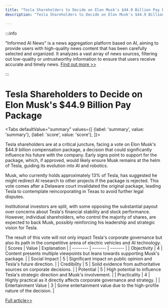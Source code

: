 ```yaml
---
title: "Tesla Shareholders to Decide on Elon Musk's $44.9 Billion Pay Package"
description: "Tesla Shareholders to Decide on Elon Musk's $44.9 Billion Pay Package"

---
```



:::info

"Informed AI News" is a news aggregation platform based on AI, aiming to provide users with high-quality news content that has been carefully selected and organized. It analyzes a vast array of news sources, filtering out low-quality or untrustworthy information to ensure that users receive accurate and timely news.  [Find out more >>](/)

:::

# Tesla Shareholders to Decide on Elon Musk's $44.9 Billion Pay Package


<Tabs
	defaultValue="summary"
	values={[
	{label: 'summary', value: 'summary'},
	{label: 'score', value: 'score'},
]}>
<TabItem value="summary">


Tesla shareholders are at a critical juncture, facing a vote on Elon Musk's $44.9 billion compensation package, a decision that could significantly influence his future with the company. Early signs point to support for the package, which, if approved, would likely ensure Musk remains at the helm of Tesla, guiding its evolution into AI and robotics.

Musk, who currently holds approximately 13% of Tesla, has suggested he might redirect AI research to other projects if the package is rejected. This vote comes after a Delaware court invalidated the original package, leading Tesla to contemplate reincorporating in Texas to avoid further legal disputes.

Institutional investors are split, with some opposing the substantial payout over concerns about Tesla's financial stability and stock performance. However, individual shareholders, who control the majority of shares, are expected to back Musk, possibly reinforcing his leadership and strategic vision for Tesla.

The result of this vote will not only impact Tesla's corporate governance but also its path in the competitive arena of electric vehicles and AI technology.
</TabItem>
<TabItem value="score">
	| Scores     | Value   | Explanation |
	| -------- | ------- | ------- |
	| Objectivity  | 4    | Content presents multiple viewpoints but leans towards supporting Musk's package.    |
	| Social Impact | 5     | Significant impact on public opinion and Tesla's future direction.    |
	| Credibility    | 5    | Solid evidence from authoritative sources on corporate decisions.    |
	| Potential    | 5    | High potential to influence Tesla's strategic direction and Musk's involvement.    |
	| Practicality    | 4    | Highly practical as it directly affects corporate governance and strategy.    |
	| Entertainment Value    | 3    | Some entertainment value due to the high-profile nature of the decision.    |
</TabItem>
</Tabs>

[Full article>>](https://apnews.com/article/tesla-elon-musk-pay-package-shareholder-vote-8b6cce1a1aa460dbbaac69eb73e0e5e7)

